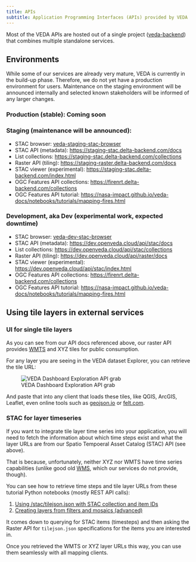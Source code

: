 ```yaml
---
title: APIs
subtitle: Application Programming Interfaces (APIs) provided by VEDA
---
```


Most of the VEDA APIs are hosted out of a single project ([veda-backend](https://github.com/NASA-IMPACT/veda-backend)) that combines multiple standalone services.


## Environments

While some of our services are already very mature, VEDA is currently in the build-up phase. Therefore, we do not yet have a production environment for users.
Maintenance on the staging environment will be announced internally and selected known stakeholders will be informed of any larger changes.

### Production (stable): Coming soon

### Staging (maintenance will be announced):

* STAC browser: [veda-staging-stac-browser](http://veda-staging-stac-browser.s3-website-us-west-2.amazonaws.com/)
* STAC API (metadata): [https://staging-stac.delta-backend.com/docs](https://staging-stac.delta-backend.com/docs)
* List collections: [https://staging-stac.delta-backend.com/collections](https://staging-stac.delta-backend.com/collections)
* Raster API (tiling): [https://staging-raster.delta-backend.com/docs](https://staging-raster.delta-backend.com/docs)
* STAC viewer (experimental): [https://staging-stac.delta-backend.com/index.html](https://staging-stac.delta-backend.com/index.html)
* OGC Features API collections: [https://firenrt.delta-backend.com/collections](https://firenrt.delta-backend.com/collections)
* OGC Features API tutorial: [https://nasa-impact.github.io/veda-docs/notebooks/tutorials/mapping-fires.html](https://nasa-impact.github.io/veda-docs/notebooks/tutorials/mapping-fires.html)

### Development, aka Dev (experimental work, expected downtime)

* STAC browser: [veda-dev-stac-browser](https://dev.openveda.cloud/)
* STAC API (metadata): [https://dev.openveda.cloud/api/stac/docs](https://dev.openveda.cloud/api/stac/docs)
* List collections: [https://dev.openveda.cloud/api/stac/collections](https://dev.openveda.cloud/api/stac/collections)
* Raster API (tiling): [https://dev.openveda.cloud/api/raster/docs](https://dev.openveda.cloud/api/raster/docs)
* STAC viewer (experimental): [https://dev.openveda.cloud/api/stac/index.html](https://dev.openveda.cloud/api/stac/index.html)
* OGC Features API collections: [https://firenrt.delta-backend.com/collections](https://firenrt.delta-backend.com/collections)
* OGC Features API tutorial: [https://nasa-impact.github.io/veda-docs/notebooks/tutorials/mapping-fires.html](https://nasa-impact.github.io/veda-docs/notebooks/tutorials/mapping-fires.html)


## Using tile layers in external services

### UI for single tile layers

As you can see from our API docs referenced above, our raster API provides [WMTS](https://www.ogc.org/standard/wmts/) and XYZ tiles for public consumption.

For any layer you are seeing in the VEDA dataset Explorer, you can retrieve the tile URL:

![VEDA Dashboard Exploration API grab](api-integration-wmts-xyz-from-exploration.png)

And paste that into any client that loads these tiles, like QGIS, ArcGIS, Leaflet, even online tools such as [geojson.io](https://geojson.io) or [felt.com](https://felt.com).

### STAC for layer timeseries

If you want to integrate tile layer time series into your application, you will need to fetch the information about
which time steps exist and what the layer URLs are from our Spatio Tempoeral Asset Catalog (STAC) API (see above).

That is because, unfortunately, neither XYZ nor WMTS have time series capabilities (unlike good old [WMS](https://www.ogc.org/standard/wms/), which our services do not provide, though).

You can see how to retrieve time steps and tile layer URLs from these tutorial Python notebooks (mostly REST API calls):

1. [Using /stac/tilejson.json with STAC collection and item IDs](../notebooks/datasets/ocean-npp-timeseries-analysis.qmd#visualizing-the-raster-imagery)
2. [Creating layers from filters and mosaics (advanced)](../notebooks/quickstarts/hls-visualization.qmd)

It comes down to querying for STAC items (timesteps) and then asking the Raster API for `tilejson.json` specifications for the items you are interested in.

Once you retrieved the WMTS or XYZ layer URLs this way, you can use them seamlessly with all mapping clients.
